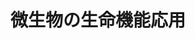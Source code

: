 ﻿---
title: "微生物の生命機能応用"
category: "生命理工学院"
vol: 89
interviewee: "福居 俊昭"
url: "http://www.fukui.bio.titech.ac.jp/"
tags: ["生物","合成","生命","微生物","遺伝子"]
pdf: "89-5-hukui.pdf"
career: ""
preface: "世界にはさまざまな微生物が存在し、それらのもつ機能を人々は利用してきた。最近では、その機能を 遺伝子に着目して解明することができ、微生物の持つ酵素などを産業に応用できると期待されている。福 居研究室では、海底火山に生息している微生物の生体機能や酵素の解明と生分解性プラスチックの微生物 合成の研究をしている。本稿ではこれらの研究について紹介する。"
---
